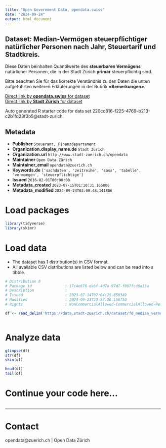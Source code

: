 ```yaml
---
title: "Open Government Data, opendata.swiss"
date: "2024-09-24"
output: html_document
---
```


## Dataset: Median-Vermögen steuerpflichtiger natürlicher Personen nach Jahr, Steuertarif und Stadtkreis.

Diese Daten beinhalten Quantilwerte des **steuerbaren Vermögens** natürlicher Personen, die in der Stadt Zürich **primär** steuerpflichtig sind. 

Bitte beachten Sie für das korrekte Verständnis zu den Daten die unten aufgeführten weiteren Erläuterungen in der Rubrik **«Bemerkungen»**.



[Direct link by **opendata.swiss** for dataset](https://opendata.swiss/de/dataset/median-vermogen-steuerpflichtiger-naturlicher-personen-nach-jahr-steuertarif-und-stadtkreis2)<br>
[Direct link by **Stadt Zürich** for dataset](https://data.stadt-zuerich.ch/dataset/fd_median_vermoegen_kreis_od1008)

Auto generated R starter code for data set 220cc816-f225-4769-b213-c2b1fd23f3b5@stadt-zurich.

## Metadata

- **Publisher** `Steueramt, Finanzdepartement`
- **Organization.display_name.de** `Stadt Zürich`
- **Organization.url** `http://www.stadt-zuerich.ch/opendata`
- **Maintainer** `Open Data Zürich`
- **Maintainer_email** `opendata@zuerich.ch`
- **Keywords.de** `['sachdaten', 'zeitreihe', 'sasa', 'tabelle', 'vermoegen', 'steuerpflichtige']`
- **Issued** `2016-02-01T00:00:00`
- **Metadata_created** `2023-07-15T01:10:31.165006`
- **Metadata_modified** `2024-09-24T03:00:48.141806`


# Load packages

```r

library(tidyverse)
library(skimr)

```

# Load data

-   The dataset has 1 distribution(s) in CSV format.
-   All available CSV distributions are listed below and can be read into a tibble.

```r

# Distribution 0
# Package_id               : 17c4e676-dabf-4d7a-97d7-f067fcd6a13a
# Description              : 
# Issued                   : 2023-07-14T07:04:25.859349
# Modified                 : 2024-09-23T20:57:20.156750
# Rights                   : NonCommercialAllowed-CommercialAllowed-ReferenceNotRequired

df <- read_delim('https://data.stadt-zuerich.ch/dataset/fd_median_vermoegen_kreis_od1008/download/WIR100OD1008.csv')



```

# Analyze data

```r

glimpse(df)
str(df)
skim(df)

head(df)
tail(df)

```

# Continue your code here...

```r

```

------------------------------------------------------------------------

# Contact

opendata@zuerich.ch | Open Data Zürich
